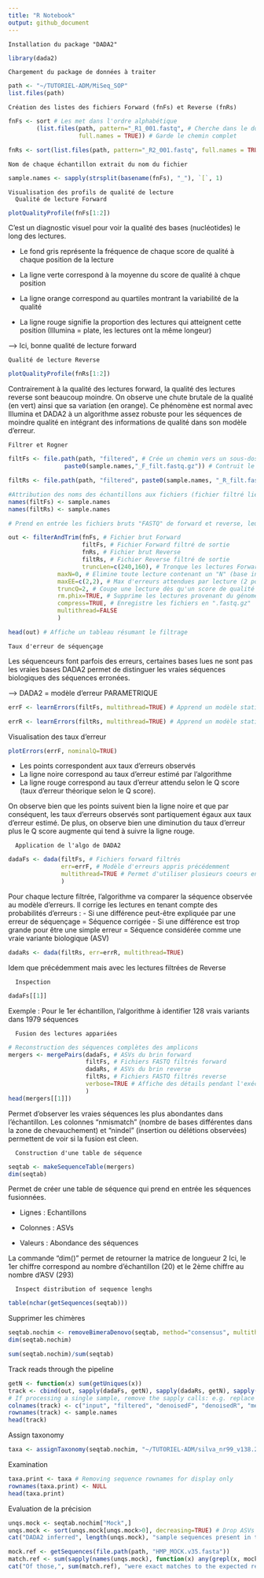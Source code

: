 ```yaml
---
title: "R Notebook"
output: github_document
---
```

    Installation du package "DADA2"

```r
library(dada2)
```

    Chargement du package de données à traiter

```r
path <- "~/TUTORIEL-ADM/MiSeq_SOP"
list.files(path)
```

    Création des listes des fichiers Forward (fnFs) et Reverse (fnRs)

```r
fnFs <- sort # Les met dans l'ordre alphabétique
        (list.files(path, pattern="_R1_001.fastq", # Cherche dans le dossier "path" tous les fichiers qui contiennent "_R1_001.fastq"
                    full.names = TRUE)) # Garde le chemin complet

fnRs <- sort(list.files(path, pattern="_R2_001.fastq", full.names = TRUE))
```

    Nom de chaque échantillon extrait du nom du fichier
  
```r
sample.names <- sapply(strsplit(basename(fnFs), "_"), `[`, 1)
```

    Visualisation des profils de qualité de lecture 
      Qualité de lecture Forward
  
    

```r
plotQualityProfile(fnFs[1:2])
```

C’est un diagnostic visuel pour voir la qualité des bases (nucléotides) le long des lectures.

- Le fond gris représente la fréquence de chaque score de qualité à chaque position de la lecture

- La ligne verte correspond à la moyenne du score de qualité à chque position

- La ligne orange correspond au quartiles montrant la variabilité de la qualité

- La ligne rouge signifie la proportion des lectures qui atteignent cette position (Illumina = plate, les lectures ont la même longeur)

--> Ici, bonne qualité de lecture forward

    Qualité de lecture Reverse
    
```r
plotQualityProfile(fnRs[1:2])
```

Contrairement à la qualité des lectures forward, la qualité des lectures reverse sont beaucoup moindre. On observe une chute brutale de la qualité (en vert) ainsi que sa variation (en orange). Ce phénomène est normal avec Illumina et DADA2 à un algorithme assez robuste pour les séquences de moindre qualité en intégrant des informations de qualité dans son modèle d'erreur.


    Filtrer et Rogner

```r
filtFs <- file.path(path, "filtered", # Crée un chemin vers un sous-dosier "filtered" à l'intérieur du dossier 'path"
                paste0(sample.names,"_F_filt.fastq.gz")) # Contruit le nom du fichier filtré pour chaque échantillon

filtRs <- file.path(path, "filtered", paste0(sample.names, "_R_filt.fastq.gz"))

#Attribution des noms des échantillons aux fichiers (fichier filtré lié à son échantillon)
names(filtFs) <- sample.names
names(filtRs) <- sample.names
```

```r
# Prend en entrée les fichiers bruts "FASTQ" de forward et reverse, leur applique des filtres de qualité et les sauvegarde dans de nouveaux fichiers

out <- filterAndTrim(fnFs, # Fichier brut Forward
                     filtFs, # Fichier Forward filtré de sortie
                     fnRs, # Fichier brut Reverse
                     filtRs, # Fichier Reverse filtré de sortie
                     truncLen=c(240,160), # Tronque les lectures Forward à 240 bases et Reverse à 160 bases
              maxN=0, # Elimine toute lecture contenant un "N" (base inconnu)
              maxEE=c(2,2), # Max d'erreurs attendues par lecture (2 pour Forward et 2 pour Reverse)
              truncQ=2, # Coupe une lecture dès qu'un score de qualité tombe en dessous de 2
              rm.phix=TRUE, # Supprime les lectures provenant du génome PhiX (contrôle pour Illumina)
              compress=TRUE, # Enregistre les fichiers en ".fastq.gz"
              multithread=FALSE
              )

head(out) # Affiche un tableau résumant le filtrage
```

    Taux d'erreur de séquençage

Les séquenceurs font parfois des erreurs, certaines bases lues ne sont pas les vraies bases
DADA2 permet de distinguer les vraies séquences biologiques des séquences erronées.

--> DADA2 = modèle d'erreur PARAMETRIQUE

```r
errF <- learnErrors(filtFs, multithread=TRUE) # Apprend un modèle statistique des erreurs à partir des lectures filtrées Forward
```
```r
errR <- learnErrors(filtRs, multithread=TRUE) # Apprend un modèle statistique des erreurs à partir des lectures filtrées Reverse
```
Visualisation des taux d'erreur

```r
plotErrors(errF, nominalQ=TRUE)
```

- Les points correspondent aux taux d'erreurs observés
- La ligne noire correspond au taux d'erreur estimé par l'algorithme
- La ligne rouge correspond au taux d'erreur attendu selon le Q score (taux d'erreur théorique selon le Q score).

On observe bien que les points suivent bien la ligne noire et que par conséquent, les taux d'erreurs observés sont partiquement égaux aux taux d'erreur estimé. De plus, on observe bien une diminution du taux d'erreur plus le Q score augmente qui tend à suivre la ligne rouge.

      Application de l'algo de DADA2 

```r
dadaFs <- dada(filtFs, # Fichiers forward filtrés
               err=errF, # Modèle d'erreurs appris précédemment
               multithread=TRUE # Permet d'utiliser plusieurs coeurs en même temps pour aller plus vite
               )
```

Pour chaque lecture filtrée, l'algorithme va comparer la séquence observée au modèle d'erreurs. Il corrige les lectures en tenant compte des probabilités d'erreurs : 
- Si une différence peut-être expliquée par une erreur de séquençage = Séquence corrigée
- Si une différence est trop grande pour être une simple erreur  = Séquence considérée comme une vraie variante biologique (ASV)

```r
dadaRs <- dada(filtRs, err=errR, multithread=TRUE)
```

Idem que précédemment mais avec les lectures filtrées de Reverse

      Inspection 

```r
dadaFs[[1]]
```

Exemple : Pour le 1er échantillon, l'algorithme à identifier 128 vrais variants dans 1979 séquences 

      Fusion des lectures appariées

```r
# Reconstruction des séquences complètes des amplicons
mergers <- mergePairs(dadaFs, # ASVs du brin forward
                      filtFs, # Fichiers FASTQ filtrés forward
                      dadaRs, # ASVs du brin reverse
                      filtRs, # Fichiers FASTQ filtrés reverse
                      verbose=TRUE # Affiche des détails pendant l'exécution
                      )
head(mergers[[1]])
```

Permet d'observer les vraies séquences les plus abondantes dans l'échantillon. Les colonnes "nmismatch" (nombre de bases différentes dans la zone de chevauchement) et "nindel" (insertion ou délétions observées) permettent de voir si la fusion est cleen.

      Construction d'une table de séquence

```r
seqtab <- makeSequenceTable(mergers) 
dim(seqtab)
```

Permet de créer une table de séquence qui prend en entrée les séquences fusionnées.

- Lignes : Echantillons

- Colonnes : ASVs

- Valeurs : Abondance des séquences

La commande "dim()" permet de retourner la matrice de longueur 2
Ici, le 1er chiffre correspond au nombre d'échantillon (20) et le 2ème chiffre au nombre d'ASV (293)


      Inspect distribution of sequence lenghs
  
```r
table(nchar(getSequences(seqtab)))
```

Supprimer les chimères

```r
seqtab.nochim <- removeBimeraDenovo(seqtab, method="consensus", multithread=TRUE, verbose=TRUE)
dim(seqtab.nochim)
```
```r
sum(seqtab.nochim)/sum(seqtab)
```

Track reads through the pipeline

```r
getN <- function(x) sum(getUniques(x))
track <- cbind(out, sapply(dadaFs, getN), sapply(dadaRs, getN), sapply(mergers, getN), rowSums(seqtab.nochim))
# If processing a single sample, remove the sapply calls: e.g. replace sapply(dadaFs, getN) with getN(dadaFs)
colnames(track) <- c("input", "filtered", "denoisedF", "denoisedR", "merged", "nonchim")
rownames(track) <- sample.names
head(track)
```

Assign taxonomy

```r
taxa <- assignTaxonomy(seqtab.nochim, "~/TUTORIEL-ADM/silva_nr99_v138.2_toGenus_trainset.fa.gz?download=1", multithread=TRUE)
```

Examination 

```r
taxa.print <- taxa # Removing sequence rownames for display only
rownames(taxa.print) <- NULL
head(taxa.print)
```

Evaluation de la précision

```r
unqs.mock <- seqtab.nochim["Mock",]
unqs.mock <- sort(unqs.mock[unqs.mock>0], decreasing=TRUE) # Drop ASVs absent in the Mock
cat("DADA2 inferred", length(unqs.mock), "sample sequences present in the Mock community.\n")
```

```r
mock.ref <- getSequences(file.path(path, "HMP_MOCK.v35.fasta"))
match.ref <- sum(sapply(names(unqs.mock), function(x) any(grepl(x, mock.ref))))
cat("Of those,", sum(match.ref), "were exact matches to the expected reference sequences.\n")
```

